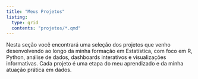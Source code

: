 ```yaml
---
title: "Meus Projetos"
listing:
  type: grid
  contents: "projetos/*.qmd"
---
```


Nesta seção você encontrará uma seleção dos projetos que venho desenvolvendo ao longo da minha formação em Estatística, com foco em R, Python, análise de dados, dashboards interativos e visualizações informativas. Cada projeto é uma etapa do meu aprendizado e da minha atuação prática em dados.
 


